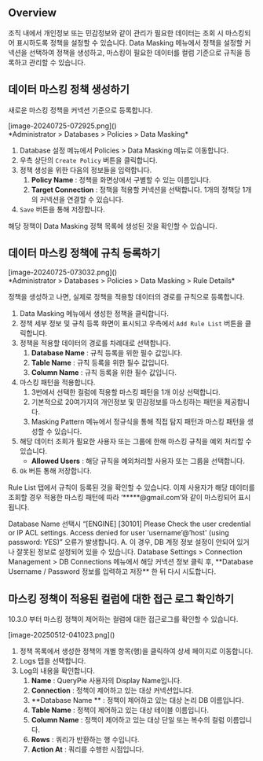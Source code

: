 
## Overview
조직 내에서 개인정보 또는 민감정보와 같이 관리가 필요한 데이터는 조회 시 마스킹되어 표시하도록 정책을 설정할 수 있습니다. Data Masking 메뉴에서 정책을 설정할 커넥션을 선택하여 정책을 생성하고, 마스킹이 필요한 데이터를 컬럼 기준으로 규칙을 등록하고 관리할 수 있습니다.



## 데이터 마스킹 정책 생성하기
새로운 마스킹 정책을 커넥션 기준으로 등록합니다.

<p align="center">
<div>[image-20240725-072925.png]()</div>
*Administrator &gt; Databases &gt; Policies &gt; Data Masking*
</p>

1. Database 설정 메뉴에서 Policies &gt; Data Masking 메뉴로 이동합니다.
2. 우측 상단의 `Create Policy` 버튼을 클릭합니다.
3. 정책 생성을 위한 다음의 정보들을 입력합니다.
    1. **Policy Name**  : 정책을 화면상에서 구별할 수 있는 이름입니다.
    2. **Target Connection**  : 정책을 적용할 커넥션을 선택합니다. 1개의 정책당 1개의 커넥션을 연결할 수 있습니다.
4. `Save` 버튼을 통해 저장합니다.

해당 정책이 Data Masking 정책 목록에 생성된 것을 확인할 수 있습니다.



## 데이터 마스킹 정책에 규칙 등록하기
<p align="center">
<div>[image-20240725-073032.png]()</div>
*Administrator &gt; Databases &gt; Policies &gt; Data Masking &gt; Rule Details*
</p>

정책을 생성하고 나면, 실제로 정책을 적용할 데이터의 경로를 규칙으로 등록합니다.

1. Data Masking 메뉴에서 생성한 정책을 클릭합니다.
2. 정책 세부 정보 및 규칙 등록 화면이 표시되고 우측에서 `Add Rule List` 버튼을 클릭합니다.
3. 정책을 적용할 데이터의 경로를 차례대로 선택합니다.
    1. **Database Name**  : 규칙 등록을 위한 필수 값입니다.
    2. **Table Name**  : 규칙 등록을 위한 필수 값입니다.
    3. **Column Name**  : 규칙 등록을 위한 필수 값입니다.
4. 마스킹 패턴을 적용합니다.
    1. 3번에서 선택한 컬럼에 적용할 마스킹 패턴을 1개 이상 선택합니다.
    2. 기본적으로 20여가지의 개인정보 및 민감정보를 마스킹하는 패턴을 제공합니다.
    3. Masking Pattern 메뉴에서 정규식을 통해 직접 탐지 패턴과 마스킹 패턴을 생성할 수 있습니다.
5. 해당 데이터 조회가 필요한 사용자 또는 그룹에 한해 마스킹 규칙을 예외 처리할 수 있습니다.
    * **Allowed Users**  : 해당 규칙을 예외처리할 사용자 또는 그룹을 선택합니다.
6. `Ok` 버튼 통해 저장합니다.

Rule List 탭에서 규칙이 등록된 것을 확인할 수 있습니다. 이제 사용자가 해당 데이터를 조회할 경우 적용한 마스킹 패턴에 따라 ‘*****@gmail.com’와 같이 마스킹되어 표시됩니다.



<Callout type="important">
Database Name 선택시 “[ENGINE] [30101] Please Check the user credential or IP ACL settings. Access denied for user ‘username’@’host' (using password: YES)” 오류가 발생합니다. 
A. 이 경우, DB 계정 정보 설정이 안되어 있거나 잘못된 정보로 설정되어 있을 수 있습니다. Database Settings &gt; Connection Management &gt; DB Connections 메뉴에서 해당 커넥션 정보 클릭 후, **Database Username / Password 정보를 입력하고 저장** 한 뒤 다시 시도합니다. 
</Callout>

## 마스킹 정책이 적용된 컬럼에 대한 접근 로그 확인하기
<Callout type="info">
10.3.0 부터 마스킹 정책이 제어하는 컬럼에 대한 접근로그를 확인할 수 있습니다. 
</Callout>

<p align="center">
<div>[image-20250512-041023.png]()</div>
</p>

1. 정책 목록에서 생성한 정책의 개별 항목(행)을 클릭하여 상세 페이지로 이동합니다.
2. Logs 탭을 선택합니다.
3. Log의 내용을 확인합니다.
    1. **Name** : QueryPie 사용자의 Display Name입니다.
    2. **Connection**  : 정책이 제어하고 있는 대상 커넥션입니다.
    3. **Database Name ** : 정책이 제어하고 있는 대상 논리 DB 이름입니다.
    4. **Table Name**  : 정책이 제어하고 있는 대상 테이블 이름입니다.
    5. **Column Name**  : 정책이 제어하고 있는 대상 단일 또는 복수의 컬럼 이름입니다.
    6. **Rows**  : 쿼리가 반환하는 행 수입니다.
    7. **Action At**  : 쿼리를 수행한 시점입니다.
